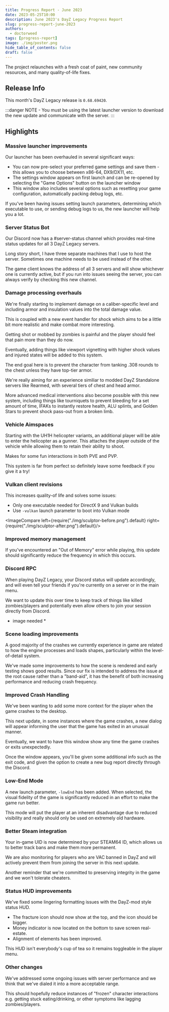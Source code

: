 ```yaml
---
title: Progress Report - June 2023
date: 2023-05-25T10:00
description: June 2023's DayZ Legacy Progress Report
slug: progress-report-june-2023
authors:
  - doctorweed
tags: [progress-report]
image: ./img/poster.png
hide_table_of_contents: false
draft: false
---
```


<head>
  <meta name="twitter:card" content="summary_large_image" />
</head>

The project relaunches with a fresh coat of paint, new community resources, and many quality-of-life fixes.

<!--truncate-->

## Release Info

This month's DayZ Legacy release is `0.68.69420`.

<div className="row markdownMarginBottom">
  <div className="col col--6">
    <LauncherDownloadLink />
  </div>
</div>

:::danger
NOTE - You must be using the latest launcher version to download the new update and communicate with the server.
:::

## Highlights

### Massive launcher improvements 

Our launcher has been overhauled in several significant ways:
- You can now pre-select your preferred game settings and save them - this allows you to choose between x86-64, DX9/DX11, etc.
- The settings window appears on first launch and can be re-opened by selecting the "Game Options" button on the launcher window
- This window also includes several options such as resetting your game configuration, automatically packing debug logs, etc. 

If you've been having issues setting launch parameters, determining which executable to use, or sending debug logs to us, the new launcher will help you a lot.

### Server Status Bot

Our Discord now has a #server-status channel which provides real-time status updates for all 3 DayZ Legacy servers.

Long story short, I have three separate machines that I use to host the server. Sometimes one machine needs to be used instead of the other. 

The game client knows the address of all 3 servers and will show whichever one is currently active, but if you run into issues seeing the server, you can always verify by checking this new channel.

### Damage processing overhauls

We're finally starting to implement damage on a caliber-specific level and including armor and insulation values into the total damage value.

This is coupled with a new event handler for shock which aims to be a little bit more realistic and make combat more interesting.

Getting shot or mobbed by zombies is painful and the player should feel that pain more than they do now.

Eventually, adding things like viewport vignetting with higher shock values and injured states will be added to this system.

The end goal here is to prevent the character from tanking .308 rounds to the chest unless they have top-tier armor.

We're really aiming for an experience similiar to modded DayZ Standalone servers like Rearmed, with several tiers of chest and head armor.

More advanced medical interventions also become possible with this new system, including things like tourniquets to prevent bleeding for a set amount of time, IFAKs to instantly restore health, ALU splints, and Golden Stars to prevent shock pass-out from a broken limb.

### Vehicle Aimspaces 

Starting with the UH1H helicopter variants, an additional player will be able to enter the helicopter as a gunner.
This attaches the player outside of the vehicle while allowing them to retain their ability to shoot.

Makes for some fun interactions in both PVE and PVP.

This system is far from perfect so definitely leave some feedback if you give it a try! 

### Vulkan client revisions

This increases quality-of life and solves some issues:
- Only one executable needed for DirectX 9 and Vulkan builds
- Use `-vulkan` launch parameter to boot into Vulkan mode 

<ImageCompare left={require("./img/sculptor-before.png").default} right={require("./img/sculptor-after.png").default}/>

### Improved memory management

If you've encountered an "Out of Memory" error while playing, this update should significantly reduce the frequency in which this occurs.

### Discord RPC 

When playing DayZ Legacy, your Discord status will update accordingly, and will even tell your friends if you're currently on a server or in the main menu.

We want to update this over time to keep track of things like killed zombies/players and potentially even allow others to join your session directly from Discord.

* image needed * 

### Scene loading improvements

A good majority of the crashes we currently experience in game are related to how the engine processes and loads shapes, particularly within the level-of-detail system.

We've made some improvements to how the scene is rendered and early testing shows good results. Since our fix is intended to address the issue at the root cause rather than a "band-aid", it has the benefit of both increasing performance and reducing crash frequency.

### Improved Crash Handling 

We've been wanting to add some more context for the player when the game crashes to the desktop. 

This next update, in some instances where the game crashes, a new dialog will appear informing the user that the game has exited in an unusual manner.

Eventually, we want to have this window show any time the game crashes or exits unexpectedly. 

Once the window appears, you'll be given some additional info such as the exit code, and given the option to create a new bug report directly through the Discord.

### Low-End Mode

A new launch parameter, `-lowEnd` has been added. When selected, the visual fidelity of the game is significantly reduced in an effort to make the game run better.

This mode will put the player at an inherent disadvantage due to reduced visibility and really should only be used on extremely old hardware.

### Better Steam integration

Your in-game UID is now determined by your STEAM64 ID, which allows us to better track bans and make them more permanent.

We are also monitoring for players who are VAC banned in DayZ and will actively prevent them from joining the server in this next update.

Another reminder that we're committed to preserving integrity in the game and we won't tolerate cheaters. 

### Status HUD improvements

We've fixed some lingering formatting issues with the DayZ-mod style status HUD.
- The fracture icon should now show at the top, and the icon should be bigger.
- Money indicator is now located on the bottom to save screen real-estate. 
- Alignment of elements has been improved.

This HUD isn't everybody's cup of tea so it remains toggleable in the player menu. 

### Other changes

We've addressed some ongoing issues with server performance and we think that we've dialed it into a more acceptable range. 

This should hopefully reduce instances of "frozen" character interactions e.g. getting stuck eating/drinking, or other symptoms like lagging zombies/players.

